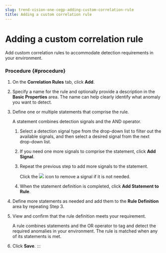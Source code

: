 ```yaml
---
slug: trend-vision-one-cegp-adding-custom-correlation-rule
title: Adding a custom correlation rule
---
```

# Adding a custom correlation rule

Add custom correlation rules to accommodate detection requirements in your environment.

### Procedure {#procedure}

1.  On the **Correlation Rules** tab, click **Add**.

2.  Specify a name for the rule and optionally provide a description in the **Basic Properties** area. The name can help clearly identify what anomaly you want to detect.

3.  Define one or multiple statements that comprise the rule.

    A statement combines detection signals and the AND operator.

    1.  Select a detection signal type from the drop-down list to filter out the available signals, and then select a desired signal from the next drop-down list.

    2.  If you need one more signals to comprise the statement, click **Add Signal**.

    3.  Repeat the previous step to add more signals to the statement.

        Click the ![](/images/delete=GUID-BC6E6057-9D48-40F3-B032-8EE37E97FFC3=3=en-us=Low.webp) icon to remove a signal if it is not needed.

    4.  When the statement definition is completed, click **Add Statement to Rule**.

4.  Define more statements as needed and add them to the **Rule Definition** area by repeating Step 3.

5.  View and confirm that the rule definition meets your requirement.

    A rule combines statements and the OR operator to tag and detect the required anomalies in your environment. The rule is matched when any of its statements is met.

6.  Click **Save**.
:::

